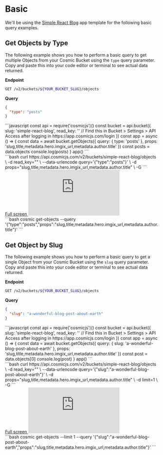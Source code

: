 
# Basic

We'll be using the [Simple React Blog](https://www.cosmicjs.com/apps/simple-react-blog) app template for the following basic query examples.

## Get Objects by Type

The following example shows you how to perform a basic query to get multiple Objects from your Cosmic Bucket using the `type` query parameter. Copy and paste this into your code editor or terminal to see actual data returned.

**Endpoint**

```bash
GET /v2/buckets/${YOUR_BUCKET_SLUG}/objects
```

**Query**

```json
{
  "type": "posts"
}
```

<Tabs>
<div label="Node.js">
```javascript
const api = require('cosmicjs')()
const bucket = api.bucket({
  slug: 'simple-react-blog',
  read_key: '' // Find this in Bucket > Settings > API Access after logging in https://app.cosmicjs.com/login
})
const app = async () => {
  const data = await bucket.getObjects({
    query: {
      type: 'posts'
    },
    props: 'slug,title,metadata.hero.imgix_url,metadata.author.title'
  })
  const posts = data.objects
  console.log(posts)
}
app()
```

</div>
<div label="cURL">
```bash
curl https://api.cosmicjs.com/v2/buckets/simple-react-blog/objects \
	-d read_key="" \
	--data-urlencode query='{"type":"posts"}' \
	-d props="slug,title,metadata.hero.imgix_url,metadata.author.title" \
	-G
```
</div>

<div label="GraphQL">
  <a href="https://cosmic-graphql-playground.netlify.app/?endpoint=https%3A%2F%2Fgraphql.cosmicjs.com%2Fv3&query=%7B%0A%20%20getObjects%28%0A%20%20%20%20bucket_slug%3A%20%22simple-react-blog%22%0A%20%20%20%20input%3A%20%7B%0A%20%20%20%20%20%20%20query%3A%20%7B%0A%20%20%20%20%20%20%20%20type%3A%20%22posts%22%0A%20%20%20%20%20%20%7D%0A%20%20%20%20%20%20props%3A%20%22slug%2Ctitle%2Cmetadata.hero.imgix_url%2Cmetadata.author.title%22%0A%20%20%20%20%7D%0A%20%20%29%20%7B%0A%20%20%20%20%20objects%20%7B%0A%20%20%20%20%20%20slug%0A%20%20%20%20%20%20title%0A%20%20%20%20%20%20metadata%0A%20%20%20%20%7D%0A%20%20%20%20total%0A%20%20%7D%0A%7D">
    Full screen
  </a>
  <iframe
    src="https://cosmic-graphql-playground.netlify.app/?endpoint=https%3A%2F%2Fgraphql.cosmicjs.com%2Fv3&query=%7B%0A%20%20getObjects%28%0A%20%20%20%20bucket_slug%3A%20%22simple-react-blog%22%0A%20%20%20%20input%3A%20%7B%0A%20%20%20%20%20%20%20query%3A%20%7B%0A%20%20%20%20%20%20%20%20type%3A%20%22posts%22%0A%20%20%20%20%20%20%7D%0A%20%20%20%20%20%20props%3A%20%22slug%2Ctitle%2Cmetadata.hero.imgix_url%2Cmetadata.author.title%22%0A%20%20%20%20%7D%0A%20%20%29%20%7B%0A%20%20%20%20%20objects%20%7B%0A%20%20%20%20%20%20slug%0A%20%20%20%20%20%20title%0A%20%20%20%20%20%20metadata%0A%20%20%20%20%7D%0A%20%20%20%20total%0A%20%20%7D%0A%7D"
    frameBorder="0"
    style={{ width: '100%', height: '470px' }}
  ></iframe>
</div>

<div label="CLI">
```bash
cosmic get-objects --query '{"type":"posts","props":"slug,title,metadata.hero.imgix_url,metadata.author.title"}'
```
</div>
</Tabs>

## Get Object by Slug

The following example shows you how to perform a basic query to get a single Object from your Cosmic Bucket using the `slug` query parameter. Copy and paste this into your code editor or terminal to see actual data returned.

**Endpoint**

```bash
GET /v2/buckets/${YOUR_BUCKET_SLUG}/objects
```

**Query**

```json
{
  "slug": "a-wonderful-blog-post-about-earth"
}
```

<Tabs>
<div label="Node.js">
```javascript
const api = require('cosmicjs')()
const bucket = api.bucket({
  slug: 'simple-react-blog',
  read_key: '' // Find this in Bucket > Settings > API Access after logging in https://app.cosmicjs.com/login
})
const app = async () => {
  const data = await bucket.getObjects({
    query: {
      slug: 'a-wonderful-blog-post-about-earth'
    },
    props: 'slug,title,metadata.hero.imgix_url,metadata.author.title'
  })
  const post = data.objects[0]
  console.log(post)
}
app()
```

</div>
<div label="cURL">
```bash
curl https://api.cosmicjs.com/v2/buckets/simple-react-blog/objects \
	-d read_key="" \
	--data-urlencode query='{"slug":"a-wonderful-blog-post-about-earth"}' \
	-d props="slug,title,metadata.hero.imgix_url,metadata.author.title" \
	-d limit=1 \
	-G
```
</div>

<div label="GraphQL">
  <a href="https://cosmic-graphql-playground.netlify.app/?endpoint=https%3A%2F%2Fgraphql.cosmicjs.com%2Fv3&query=%7B%0A%20%20getObjects%28%0A%20%20%20%20bucket_slug%3A%20%22simple-react-blog%22%0A%20%20%20%20input%3A%20%7B%0A%20%20%20%20%20%20%20query%3A%20%7B%0A%20%20%20%20%20%20%20%20slug%3A%20%22a-wonderful-blog-post-about-earth%22%0A%20%20%20%20%20%20%7D%0A%20%20%20%20%20%20props%3A%20%22slug%2Ctitle%2Cmetadata.hero.imgix_url%2Cmetadata.author.title%22%0A%20%20%20%20%09limit%3A%201%0A%20%20%20%20%7D%0A%20%20%29%20%7B%0A%20%20%20%20%20objects%20%7B%0A%20%20%20%20%20%20title%0A%20%20%20%20%20%20slug%0A%20%20%20%20%20%20metadata%0A%20%20%20%20%7D%0A%20%20%20%20total%0A%20%20%7D%0A%7D">
    Full screen
  </a>
  <iframe
    src="https://cosmic-graphql-playground.netlify.app/?endpoint=https%3A%2F%2Fgraphql.cosmicjs.com%2Fv3&query=%7B%0A%20%20getObjects%28%0A%20%20%20%20bucket_slug%3A%20%22simple-react-blog%22%0A%20%20%20%20input%3A%20%7B%0A%20%20%20%20%20%20%20query%3A%20%7B%0A%20%20%20%20%20%20%20%20slug%3A%20%22a-wonderful-blog-post-about-earth%22%0A%20%20%20%20%20%20%7D%0A%20%20%20%20%20%20props%3A%20%22slug%2Ctitle%2Cmetadata.hero.imgix_url%2Cmetadata.author.title%22%0A%20%20%20%20%09limit%3A%201%0A%20%20%20%20%7D%0A%20%20%29%20%7B%0A%20%20%20%20%20objects%20%7B%0A%20%20%20%20%20%20title%0A%20%20%20%20%20%20slug%0A%20%20%20%20%20%20metadata%0A%20%20%20%20%7D%0A%20%20%20%20total%0A%20%20%7D%0A%7D"
    frameBorder="0"
    style={{ width: '100%', height: '470px' }}
  ></iframe>
</div>

<div label="CLI">
```bash
cosmic get-objects --limit 1 --query '{"slug":"a-wonderful-blog-post-about-earth","props":"slug,title,metadata.hero.imgix_url,metadata.author.title"}'
```
</div>
</Tabs>
